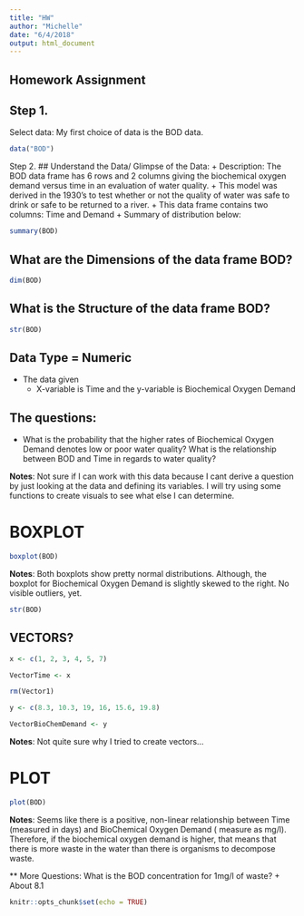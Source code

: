 ```yaml
---
title: "HW"
author: "Michelle"
date: "6/4/2018"
output: html_document
---
```

## **Homework Assignment**
## Step 1.
Select data: My first choice of data is the BOD data. 
```r
data("BOD")
```
Step 2.
## Understand the Data/ Glimpse of the Data: 
    + Description: The BOD data frame has 6 rows and 2 columns giving the biochemical oxygen demand versus time in an evaluation of water   quality.
    + This model was derived in the 1930's to test whether or not the quality of water was safe to drink or safe to be returned to a river.
    + This data frame contains two columns: Time and Demand
    + Summary of distribution below:
```r
summary(BOD)
```
## What are the Dimensions of the data frame BOD?
```r
dim(BOD)
```
## What is the Structure of the data frame BOD?
```r
str(BOD)
```
## Data Type = Numeric 
  + The data given
      + X-variable is Time and the y-variable is Biochemical Oxygen Demand 
 
## The questions: 
  + What is the probability that the higher rates of Biochemical Oxygen Demand denotes low or poor water quality? What is the relationship between BOD and Time in regards to water quality? 
 
**Notes**: Not sure if I can work with this data because I cant derive a question by just looking at the data and defining its variables. I will try using some functions to create visuals to see what else I can determine.

# BOXPLOT 
```r
boxplot(BOD)
```

**Notes**: Both boxplots show pretty normal distributions. Although, the boxplot for Biochemical Oxygen Demand is slightly skewed to the right. No visible outliers, yet. 
 
```r
str(BOD)
```
## VECTORS?
```r
x <- c(1, 2, 3, 4, 5, 7)
```
```r
VectorTime <- x
```
```r
rm(Vector1)
```
```r
y <- c(8.3, 10.3, 19, 16, 15.6, 19.8)
```
```r
VectorBioChemDemand <- y
```
**Notes**: Not quite sure why I tried to create vectors...

# PLOT 

```r
plot(BOD)
```


**Notes**: Seems like there is a positive, non-linear relationship between Time (measured in days) and BioChemical Oxygen Demand ( measure as mg/l). Therefore, if the biochemical oxygen demand is higher, that means that there is more waste in the water than there is organisms to decompose waste.

** More Questions: What is the BOD concentration for 1mg/l of waste? 
    + About 8.1







 
```r
knitr::opts_chunk$set(echo = TRUE)
```


